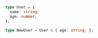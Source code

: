 ```typescript
type User = {
  name: string;
  age: number;
};

type NewUser = User & { age: string; };
```